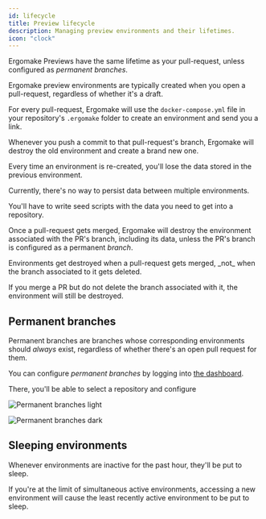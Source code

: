 ```yaml
---
id: lifecycle
title: Preview lifecycle
description: Managing preview environments and their lifetimes.
icon: "clock"
---
```


Ergomake Previews have the same lifetime as your pull-request, unless configured as _permanent branches_.

Ergomake preview environments are typically created when you open a pull-request, regardless of whether it's a draft.

For every pull-request, Ergomake will use the `docker-compose.yml` file in your repository's `.ergomake` folder to create an environment and send you a link.

Whenever you push a commit to that pull-request's branch, Ergomake will destroy the old environment and create a brand new one.

<Warning>
Every time an environment is re-created, you'll lose the data stored in the previous environment.

Currently, there's no way to persist data between multiple environments.

You'll have to write seed scripts with the data you need to get into a repository.

</Warning>

Once a pull-request gets merged, Ergomake will destroy the environment associated with the PR's branch, including its data, unless the PR's branch is configured as a permanent _branch_.

<Note>
Environments get destroyed when a pull-request gets merged, _not_ when the branch associated to it gets deleted.

If you merge a PR but do not delete the branch associated with it, the environment will still be destroyed.

</Note>

## Permanent branches

Permanent branches are branches whose corresponding environments should _always_ exist, regardless of whether there's an open pull request for them.

You can configure _permanent branches_ by logging into [the dashboard](https://app.ergomake.dev).

There, you'll be able to select a repository and configure

<img
    className="block dark:hidden"
    src="/images/permanent-branches-light.png"
    alt="Permanent branches light"
/>

<img
    className="hidden dark:block"
    src="/images/permanent-branches-dark.png"
    alt="Permanent branches dark"
/>

## Sleeping environments

Whenever environments are inactive for the past hour, they'll be put to sleep.

If you're at the limit of simultaneous active environments, accessing a new environment will cause the least recently active environment to be put to sleep.
